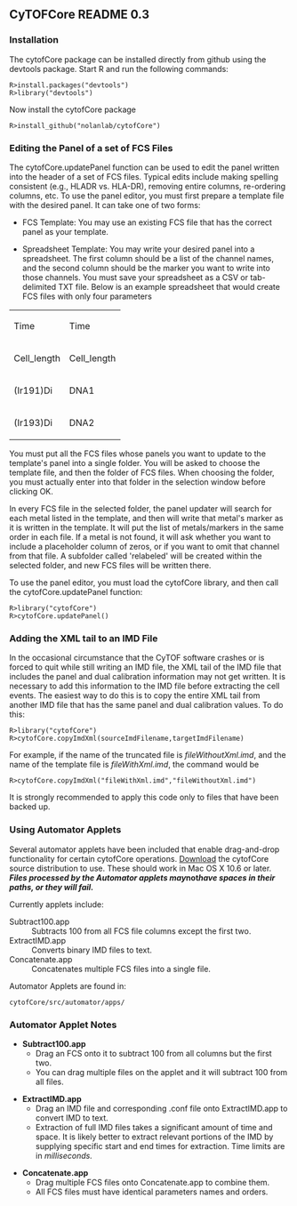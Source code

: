 ==CyTOFCore README 0.3==
===Installation===
The cytofCore package can be installed directly from github using the devtools package. Start R and run the following commands:
 R>install.packages("devtools")
 R>library("devtools")
Now install the cytofCore package
 R>install_github("nolanlab/cytofCore")

===Editing the Panel of a set of FCS Files===
The cytofCore.updatePanel function can be used to edit the panel written into the header of a set of FCS files. Typical edits include making spelling consistent (e.g., HLADR vs. HLA-DR), removing entire columns, re-ordering columns, etc. To use the panel editor, you must first prepare a template file with the desired panel. It can take one of two forms:

*FCS Template: You may use an existing FCS file that has the correct panel as your template. 

*Spreadsheet Template: You may write your desired panel into a spreadsheet. The first column should be a list of the channel names, and the second column should be the marker you want to write into those channels. You must save your spreadsheet as a CSV or tab-delimited TXT file. Below is an example spreadsheet that would create FCS files with only four parameters 

{| class="wikitable" style="margin: auto;"
|-
| Time 
| Time
|-
| Cell_length
| Cell_length
|-
| (Ir191)Di
| DNA1
|-
| (Ir193)Di
| DNA2
|}

You must put all the FCS files whose panels you want to update to the template's panel into a single folder. You will be asked to choose the template file, and then the folder of FCS files. When choosing the folder, you must actually enter into that folder in the selection window before clicking OK.

In every FCS file in the selected folder, the panel updater will search for each metal listed in the template, and then will write that metal's marker as it is written in the template. It will put the list of metals/markers in the same order in each file. If a metal is not found, it will ask whether you want to include a placeholder column of zeros, or if you want to omit that channel from that file. A subfolder called 'relabeled' will be created within the selected folder, and new FCS files will be written there.

To use the panel editor, you must load the cytofCore library, and then call the cytofCore.updatePanel function:

 R>library("cytofCore")
 R>cytofCore.updatePanel()

===Adding the XML tail to an IMD File===
In the occasional circumstance that the CyTOF software crashes or is forced to quit while still writing an IMD file, the XML tail of the IMD file that includes the panel and dual calibration information may not get written. It is necessary to add this information to the IMD file before extracting the cell events. The easiest way to do this is to copy the entire XML tail from another IMD file that has the same panel and dual calibration values. To do this:

 R>library("cytofCore")
 R>cytofCore.copyImdXml(sourceImdFilename,targetImdFilename)

For example, if the name of the truncated file is ''fileWithoutXml.imd'', and the name of the template file is ''fileWithXml.imd'', the command would be

 R>cytofCore.copyImdXml("fileWithXml.imd","fileWithoutXml.imd")

It is strongly recommended to apply this code only to files that have been backed up. 



===Using Automator Applets===
Several automator applets have been included that enable drag-and-drop functionality for certain cytofCore operations. [https://github.com/nolanlab/cytofCore/archive/master.zip Download] the cytofCore source distribution to use. These should work in Mac OS X 10.6 or later. '''''Files processed by the Automator applets may ''not'' have spaces in their paths, or they will fail.''''' 

Currently applets include:
;Subtract100.app
: Subtracts 100 from all FCS file columns except the first two.
;ExtractIMD.app
: Converts binary IMD files to text.
;Concatenate.app
: Concatenates multiple FCS files into a single file.

Automator Applets are found in:
 cytofCore/src/automator/apps/

===Automator Applet Notes===
* '''Subtract100.app'''
** Drag an FCS onto it to subtract 100 from all columns but the first two.
** You can drag multiple files on the applet and it will subtract 100 from all files.

* '''ExtractIMD.app'''
** Drag an IMD file and corresponding .conf file onto ExtractIMD.app to convert IMD to text.
** Extraction of full IMD files takes a significant amount of time and space. It is likely better to extract relevant portions of the IMD by supplying specific start and end times for extraction. Time limits are in ''milliseconds.'' 

* '''Concatenate.app'''
** Drag multiple FCS files onto Concatenate.app to combine them.
** All FCS files must have identical parameters names and orders.
